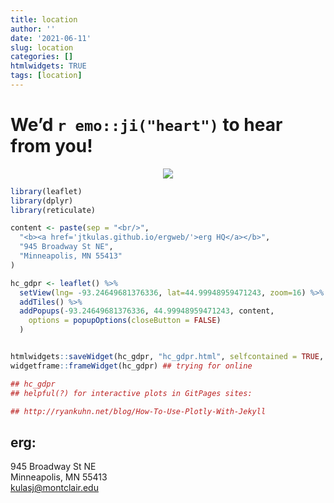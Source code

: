 ```yaml
---
title: location
author: ''
date: '2021-06-11'
slug: location
categories: []
htmlwidgets: TRUE
tags: [location]
---
```


# We'd `r emo::ji("heart")` to hear from you!

<p align="center">
![](https://media.giphy.com/media/USmX7rjhopwic6kekl/giphy.gif)
</p>

```r
library(leaflet)
library(dplyr)
library(reticulate)
```

```r

content <- paste(sep = "<br/>",
  "<b><a href='jtkulas.github.io/ergweb/'>erg HQ</a></b>",
  "945 Broadway St NE",
  "Minneapolis, MN 55413"
)

hc_gdpr <- leaflet() %>%
  setView(lng= -93.24649681376336, lat=44.99948959471243, zoom=16) %>%
  addTiles() %>%
  addPopups(-93.24649681376336, 44.99948959471243, content,
    options = popupOptions(closeButton = FALSE)
  )


htmlwidgets::saveWidget(hc_gdpr, "hc_gdpr.html", selfcontained = TRUE, knitrOptions = list())
widgetframe::frameWidget(hc_gdpr) ## trying for online

## hc_gdpr
## helpful(?) for interactive plots in GitPages sites:

## http://ryankuhn.net/blog/How-To-Use-Plotly-With-Jekyll

```

## erg:

945 Broadway St NE  
Minneapolis, MN 55413  
[kulasj@montclair.edu](mailto: kulasj@montclair.edu)
